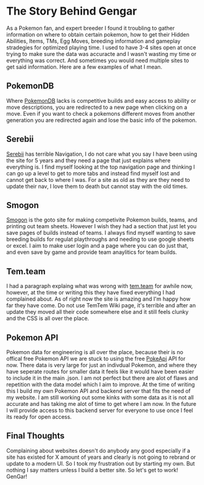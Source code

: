# The Story Behind Gengar

As a Pokemon fan, and expert breeder I found it troubling to gather information on where to obtain certain
pokemon, how to get their Hidden Abilities, Items, TMs, Egg Moves, breeding information and gameplay 
stradegies for optimized playing time. I used to have 3-4 sites open at once trying to make sure the data 
was accuracte and I wasn't wasting my time or everything was correct. And sometimes you would need multiple 
sites to get said information. Here are a few examples of what I mean.
    
## PokemonDB

Where [PokemonDB](https://pokemondb.net/ "Best site for pokemon information") lacks is competitive builds
and easy access to ability or move descriptions, you are redirected to a new page when clicking on a move.
Even if you want to check a pokemons different moves from another generation you are redirected again and 
lose the basic info of the pokemon.

## Serebii

[Serebii](https://www.serebii.net/pokedex/ "Great historic pokemon site") has terrible Navigation, 
I do not care what you say I have been using the site for 5 years and they need a page that just explains
where everything is. I find myself looking at the top navigation page and thinking I can go up a level
to get to more tabs and instead find myself lost and cannot get back to where I was. For a site as old
as they are they need to update their nav, I love them to death but cannot stay with the old times.

## Smogon

[Smogon](https://www.smogon.com/dex/ss/pokemon/ "The site for Pokemon Comp Builds") is the goto site for
making competivite Pokemon builds, teams, and printing out team sheets. However I wish they had a section
that just let you save pages of builds instead of teams. I always find myself wanting to save breeding
builds for regulat playthroughs and needing to use google sheets or excel. I aim to make user login and
a page where you can do just that, and even save by game and provide team anaylitics for team builds.

## Tem.team

I had a paragraph explaing what was wrong with [tem.team](https://tem.team/ "Current best site for Temtem") for
awhile now, however, at the time or writing this they have fixed everything I had complained about. 
As of right now the site is amazing and I'm happy how far they have come. Do not use TemTem Wiki page,
it's terrible and after an update they moved all their code somewhere else and it still feels clunky 
and the CSS is all over the place.

## Pokemon API

Pokemon data for engineering is all over the place, because their is no offical free Pokemon API we are
stuck to using the free [PokeApi](https://pokeapi.co/ "Free Pokemon Data API") API for now. There data 
is very large for just an indivdual Pokemon, and where they have seperate routes for smaller data it 
feels like it would have been easier to include it in the main .json. I am not perfect but there are 
alot of flaws and repetition with the data model which I aim to improve. At the time of writing this 
I build my own Pokemon API and backend server that fits the need of my website. I am still working out
some kinks with some data as it is not all accurate and has taking me alot of time to get where I am 
now. In the future I will provide access to this backend server for everyone to use once I feel its
ready for open access.

## Final Thoughts

Complaining about websites doesn't do anybody any good especially if a site has existed for X amount of
years and clearly is not going to rebrand or update to a modern UI. So I took my frustration out by starting
my own. But nothing I say matters unless I build a better site. So let's get to work! GenGar!
